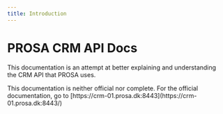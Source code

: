 ```yaml
---
title: Introduction
---
```



# PROSA CRM API Docs

This documentation is an attempt at better explaining and understanding the CRM API that PROSA uses.

<Callout type="warning">
  This documentation is neither official nor complete. For the official
  documentation, go to
  [https://crm-01.prosa.dk:8443](https://crm-01.prosa.dk:8443/)
</Callout>

